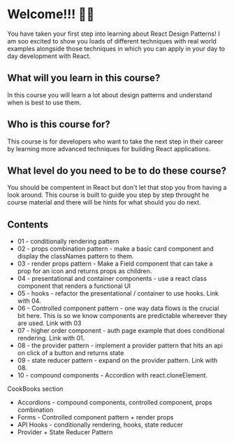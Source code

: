 
<Meta title="Introduction/01 - Welcome" />

# Welcome!!! 🥳🥳

You have taken your first step into learning about React Design Patterns! I am soo excited to show you loads of different
techniques with real world examples alongside those techniques in which you can apply in your day to day development with React.

## What will you learn in this course?

In this course you will learn a lot about design patterns and understand when is best to use them. 

## Who is this course for?

This course is for developers who want to take the next step in their career by learning more advanced 
techniques for building React applications.

## What level do you need to be to do these course?

You should be compentent in React but don't let that stop you from having a look around. This course is built to guide you step by step throught he course material and there will be 
hints for what should you do next. 

## Contents

- 01 - conditionally rendering pattern
- 02 - props combination pattern - make a basic card component and display the classNames pattern to them.
- 03 - render props pattern - Make a Field component that can take a prop for an icon and returns props as children.
- 04 - presentational and container components - use a react class component that renders a functional UI
- 05 - hooks - refactor the presentational / container to use hooks. Link with 04.
- 06 - Controlled component pattern - one way data flows is the crucial bit here. This is so we know components are predictable whereever they are used. Link with 03
- 07 - higher order component - auth page example that does conditional rendering. Link with 01.
- 08 - the provider pattern - implement a provider pattern that hits an api on click of a button and returns state
- 09 - state reducer pattern - expand on the provider pattern. Link with 08.
- 10 - compound components - Accordion with react.cloneElement. 



CookBooks section

- Accordions - compound components, controlled component, props combination
- Forms - Controlled component pattern + render props
- API Hooks - conditionally rendering, hooks, state reducer
- Provider + State Reducer Pattern